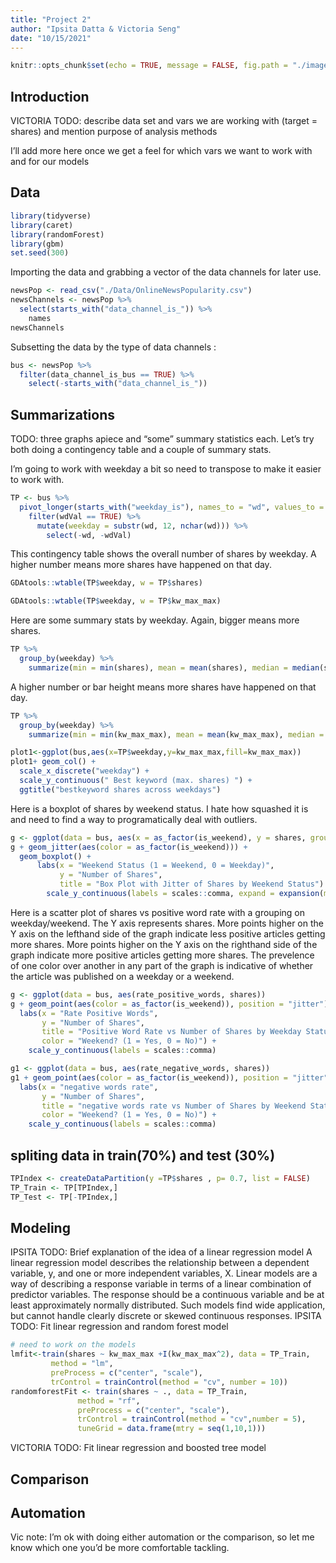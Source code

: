 ```yaml
---
title: "Project 2"
author: "Ipsita Datta & Victoria Seng"
date: "10/15/2021"
---
```


```r
knitr::opts_chunk$set(echo = TRUE, message = FALSE, fig.path = "./images/")
```

## Introduction

VICTORIA TODO: describe data set and vars we are working with (target = shares) and mention purpose of analysis methods

I'll add more here once we get a feel for which vars we want to work with and for our models

## Data

```r
library(tidyverse)
library(caret)
library(randomForest)
library(gbm)
set.seed(300)
```

Importing the data and grabbing a vector of the data channels for later use.

```r
newsPop <- read_csv("./Data/OnlineNewsPopularity.csv")
newsChannels <- newsPop %>%
  select(starts_with("data_channel_is_")) %>%
    names
newsChannels
```

Subsetting the data by the type of data channels :

```r
bus <- newsPop %>%
  filter(data_channel_is_bus == TRUE) %>%
    select(-starts_with("data_channel_is_"))
```

## Summarizations

TODO: three graphs apiece and "some" summary statistics each. Let's try both doing a contingency table and a couple of summary stats.

I'm going to work with weekday a bit so need to transpose to make it easier to work with.

```r
TP <- bus %>%
  pivot_longer(starts_with("weekday_is"), names_to = "wd", values_to = "wdVal") %>%
    filter(wdVal == TRUE) %>%
      mutate(weekday = substr(wd, 12, nchar(wd))) %>%
        select(-wd, -wdVal) 
```

This contingency table shows the overall number of shares by weekday. A higher number means more shares have happened on that day.

```r
GDAtools::wtable(TP$weekday, w = TP$shares)
```

```r
GDAtools::wtable(TP$weekday, w = TP$kw_max_max)
```
Here are some summary stats by weekday. Again, bigger means more shares.

```r
TP %>%
  group_by(weekday) %>%
    summarize(min = min(shares), mean = mean(shares), median = median(shares), iqr = IQR(shares), max = max(shares))
```
A higher number or bar height means more shares have happened on that day.
```r
TP %>%
  group_by(weekday) %>%
    summarize(min = min(kw_max_max), mean = mean(kw_max_max), median = median(kw_max_max), stddev=sd(kw_max_max),iqr = IQR(kw_max_max), max = max(kw_max_max))
```
```r
plot1<-ggplot(bus,aes(x=TP$weekday,y=kw_max_max,fill=kw_max_max))
plot1+ geom_col() + 
  scale_x_discrete("weekday") + 
  scale_y_continuous(" Best keyword (max. shares) ") +
  ggtitle("bestkeyword shares across weekdays") 
```

Here is a boxplot of shares by weekend status. I hate how squashed it is and need to find a way to programatically deal with outliers. 

```r
g <- ggplot(data = bus, aes(x = as_factor(is_weekend), y = shares, group = as_factor(is_weekend)))
g + geom_jitter(aes(color = as_factor(is_weekend))) +
  geom_boxplot() +
      labs(x = "Weekend Status (1 = Weekend, 0 = Weekday)", 
           y = "Number of Shares", 
           title = "Box Plot with Jitter of Shares by Weekend Status") +
        scale_y_continuous(labels = scales::comma, expand = expansion(mult = c(0,0)))
```

Here is a scatter plot of shares vs positive word rate with a grouping on weekday/weekend. The Y axis represents shares. More points higher on the Y axis on the lefthand side of the graph indicate less positive articles getting more shares. More points higher on the Y axis on the righthand side of the graph indicate more positive articles getting more shares. The prevelence of one color over another in any part of the graph is indicative of whether the article was published on a weekday or a weekend.

```r
g <- ggplot(data = bus, aes(rate_positive_words, shares))
g + geom_point(aes(color = as_factor(is_weekend)), position = "jitter") + 
  labs(x = "Rate Positive Words", 
       y = "Number of Shares", 
       title = "Positive Word Rate vs Number of Shares by Weekday Status",
       color = "Weekend? (1 = Yes, 0 = No)") + 
    scale_y_continuous(labels = scales::comma)
```

```r
g1 <- ggplot(data = bus, aes(rate_negative_words, shares))
g1 + geom_point(aes(color = as_factor(is_weekend)), position = "jitter") + 
  labs(x = "negative words rate", 
       y = "Number of Shares", 
       title = "negative words rate vs Number of Shares by Weekend Status",
       color = "Weekend? (1 = Yes, 0 = No)") + 
    scale_y_continuous(labels = scales::comma) 
```
## spliting data in train(70%) and test (30%)
```r
TPIndex <- createDataPartition(y =TP$shares , p= 0.7, list = FALSE)
TP_Train <- TP[TPIndex,]
TP_Test <- TP[-TPIndex,]
```

## Modeling

IPSITA TODO: Brief explanation of the idea of a linear regression model
A linear regression model describes the relationship between a dependent variable, y, and one or more independent variables, X.
Linear models are a way of describing a response variable in terms of a linear combination of predictor variables. The response should be a continuous variable and be at least approximately normally distributed. Such models find wide application, but cannot handle clearly discrete or skewed continuous responses.
IPSITA TODO: Fit linear regression and random forest model
```r
# need to work on the models
lmfit<-train(shares ~ kw_max_max +I(kw_max_max^2), data = TP_Train, 
         method = "lm", 
         preProcess = c("center", "scale"),
         trControl = trainControl(method = "cv", number = 10))
randomforestFit <- train(shares ~ ., data = TP_Train,
               method = "rf",
               preProcess = c("center", "scale"),
               trControl = trainControl(method = "cv",number = 5),
               tuneGrid = data.frame(mtry = seq(1,10,1)))
```
VICTORIA TODO: Fit linear regression and boosted tree model

## Comparison

## Automation

Vic note: I'm ok with doing either automation or the comparison, so let me know which one you'd be more comfortable tackling. 